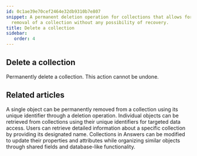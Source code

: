 ```yaml
---
id: 0c1ae39e70cef2464e32db9310b7e807
snippet: A permanent deletion operation for collections that allows for the complete
  removal of a collection without any possibility of recovery.
title: Delete a collection
sidebar:
   order: 4
---
```


## Delete a collection

Permanently delete a collection. This action cannot be undone.


## Related articles
<CardGrid>
<LinkTitleCard header="<b>Objects > Delete an object</b>" href="/products/answers/objects/delete-object/" > A single object can be permanently removed from a collection using its unique identifier through a deletion operation. </LinkTitleCard>
<LinkTitleCard header="<b>Objects > Get an object</b>" href="/products/answers/objects/get-object/" > Individual objects can be retrieved from collections using their unique identifiers for targeted data access. </LinkTitleCard>
<LinkTitleCard header="<b>Collections > Get a collection</b>" href="/products/answers/collections/get-collection/" > Users can retrieve detailed information about a specific collection by providing its designated name. </LinkTitleCard>
<LinkTitleCard header="<b>Collections > Update a collection</b>" href="/products/answers/collections/update-collection/" > Collections in Answers can be modified to update their properties and attributes while organizing similar objects through shared fields and database-like functionality. </LinkTitleCard>
</CardGrid>